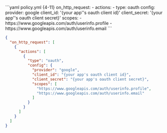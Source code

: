 <CodeGroup>
```yaml policy.yml {4-11}
on_http_request:
  - actions:
      - type: oauth
        config:
          provider: google
          client_id: '{your app''s oauth client id}'
          client_secret: '{your app''s oauth client secret}'
          scopes:
            - https://www.googleapis.com/auth/userinfo.profile
            - https://www.googleapis.com/auth/userinfo.email
```

```json policy.json {5-16}
{
  "on_http_request": [
    {
      "actions": [
        {
          "type": "oauth",
          "config": {
            "provider": "google",
            "client_id": "{your app's oauth client id}",
            "client_secret": "{your app's oauth client secret}",
            "scopes": [
              "https://www.googleapis.com/auth/userinfo.profile",
              "https://www.googleapis.com/auth/userinfo.email"
            ]
          }
        }
      ]
    }
  ]
}
```
</CodeGroup>
